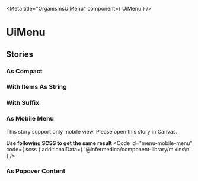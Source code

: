 
<Meta
  title="OrganismsUiMenu"
  component={ UiMenu }
/>

# UiMenu
<Primary />
<ArgsTable />

## Stories
### As Compact
<Canvas>
  <Story id="organisms-menu--as-compact"/>
</Canvas>

### With Items As String
<Canvas>
  <Story id="organisms-menu--with-items-as-string"/>
</Canvas>

### With Suffix
<Canvas>
  <Story id="organisms-menu--with-suffix"/>
</Canvas>

### As Mobile Menu
This story support only mobile view. Please open this story in Canvas.

<Canvas>
  <Story id="organisms-menu--as-mobile-menu"/>
</Canvas>

**Use following SCSS to get the same result**
<Code
  id="menu-mobile-menu"
  code={ scss }
  additionalData={ '@infermedica/component-library/mixins\n' }
/>

### As Popover Content
<Canvas>
  <Story id="organisms-menu--as-popover-content"/>
</Canvas>
